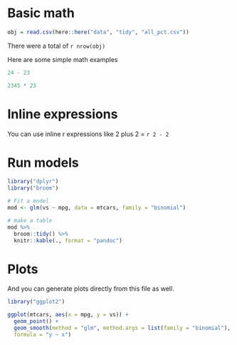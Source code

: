 \chapter{Using R\label{rcode}}

# Basic math

```r
obj = read.csv(here::here("data", "tidy", "all_pct.csv"))
```

There were a total of `r nrow(obj)`  


Here are some simple math examples

```r
24 - 23
```

```r
2345 * 23
```

# Inline expressions

You can use inline r expressions like 2 plus 2 = `r 2 - 2`

# Run models

```r
library("dplyr")
library("broom")

# Fit a model
mod <- glm(vs ~ mpg, data = mtcars, family = "binomial")

# make a table
mod %>% 
  broom::tidy() %>% 
  knitr::kable(., format = "pandoc") 
```

# Plots

And you can generate plots directly from this file as well.

```r
library("ggplot2")

ggplot(mtcars, aes(x = mpg, y = vs)) + 
  geom_point() + 
  geom_smooth(method = "glm", method.args = list(family = "binomial"), 
  formula = "y ~ x")
```

